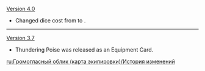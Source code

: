 {{Change History/Header}}
[[Version 4.0]]
* Changed dice cost from {{TCG Cost|2|Matching}} to {{TCG Cost|2|Unaligned}}.
----
[[Version 3.7]]
* Thundering Poise was released as an Equipment Card.
<noinclude>
[[ru:Громогласный облик (карта экипировки)/История изменений]]
</noinclude>